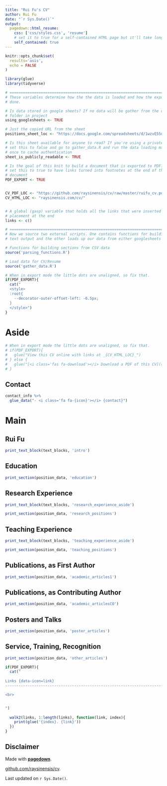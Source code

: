 ```yaml
---
title: "Rui Fu's CV"
author: Rui Fu
date: "`r Sys.Date()`"
output:
  pagedown::html_resume:
    css: ['css/styles.css', 'resume']
    # set it to true for a self-contained HTML page but it'll take longer to render
    self_contained: true
---
```


```r
knitr::opts_chunk$set(
  results='asis', 
  echo = FALSE
)

library(glue)
library(tidyverse)

# ======================================================================
# These variables determine how the the data is loaded and how the exports are
# done.

# Is data stored in google sheets? If no data will be gather from the csvs/
# folder in project
using_googlesheets <- TRUE

# Just the copied URL from the sheet
positions_sheet_loc <- "https://docs.google.com/spreadsheets/d/1wzvE55uPVgYq_kRoZmtReX35dEaLd-ApYxUNfwLXLAg"

# Is this sheet available for anyone to read? If you're using a private sheet
# set this to false and go to gather_data.R and run the data loading manually
# once to cache authentication
sheet_is_publicly_readable <- TRUE

# Is the goal of this knit to build a document that is exported to PDF? If so
# set this to true to have links turned into footnotes at the end of the
# document
PDF_EXPORT <- TRUE


CV_PDF_LOC <- "https://github.com/raysinensis/cv/raw/master/ruifu_cv.pdf"
CV_HTML_LOC <- "raysinensis.com/cv/"


# A global (gasp) variable that holds all the links that were inserted for
# placement at the end
links <- c()

# ======================================================================
# Now we source two external scripts. One contains functions for building the
# text output and the other loads up our data from either googlesheets or csvs

# Functions for building sections from CSV data
source('parsing_functions.R') 

# Load data for CV/Resume
source('gather_data.R')
```



```r
# When in export mode the little dots are unaligned, so fix that. 
if(PDF_EXPORT){
  cat("
  <style>
  :root{
    --decorator-outer-offset-left: -6.5px;
  }
  </style>")
}
```


Aside
================================================================================

```r
# When in export mode the little dots are unaligned, so fix that. 
# if(PDF_EXPORT){
#   glue("View this CV online with links at _{CV_HTML_LOC}_")
# } else {
#   glue("[<i class='fas fa-download'></i> Download a PDF of this CV]({CV_PDF_LOC})")
# }
```

Contact {#contact}
--------------------------------------------------------------------------------

```r
contact_info %>% 
  glue_data("- <i class='fa fa-{icon}'></i> {contact}")
```

Main
================================================================================

Rui Fu {#title}
--------------------------------------------------------------------------------

```r
print_text_block(text_blocks, 'intro')
```



Education {data-icon=graduation-cap data-concise=true}
--------------------------------------------------------------------------------

```r
print_section(position_data, 'education')
```



Research Experience {data-icon=laptop}
--------------------------------------------------------------------------------

::: aside
```r
print_text_block(text_blocks, 'research_experience_aside')
```
:::

```r
print_section(position_data, 'research_positions')
```

Teaching Experience {data-icon=chalkboard-teacher}
--------------------------------------------------------------------------------

::: aside
```r
print_text_block(text_blocks, 'teaching_experience_aside')
```
:::

```r
print_section(position_data, 'teaching_positions')
```

Publications, as First Author {data-icon=book}
--------------------------------------------------------------------------------

```r
print_section(position_data, 'academic_articles1')
```

Publications, as Contributing Author {data-icon=book}
--------------------------------------------------------------------------------

```r
print_section(position_data, 'academic_articlesCO')
```

Posters and Talks {data-icon=chart-line}
--------------------------------------------------------------------------------

```r
print_section(position_data, 'poster_articles')
```

Service, Training, Recognition  {data-icon=chart-line}
--------------------------------------------------------------------------------

```r
print_section(position_data, 'other_articles')
```


```r
if(PDF_EXPORT){
  cat("
  
Links {data-icon=link}
--------------------------------------------------------------------------------

<br>


")
  
  walk2(links, 1:length(links), function(link, index){
    print(glue('{index}. {link}'))
  })
}
```

Disclaimer {#disclaimer}
--------------------------------------------------------------------------------

Made with [**pagedown**](https://github.com/rstudio/pagedown). 

[github.com/raysinensis/cv](https://github.com/raysinensis/cv).

Last updated on `r Sys.Date()`.

